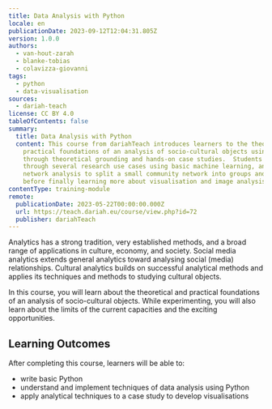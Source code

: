 ```yaml
---
title: Data Analysis with Python
locale: en
publicationDate: 2023-09-12T12:04:31.805Z
version: 1.0.0
authors:
  - van-hout-zarah
  - blanke-tobias
  - colavizza-giovanni
tags:
  - python
  - data-visualisation
sources:
  - dariah-teach
license: CC BY 4.0
tableOfContents: false
summary:
  title: Data Analysis with Python
  content: This course from dariahTeach introduces learners to the theoretical and
    practical foundations of an analysis of socio-cultural objects using Python
    through theoretical grounding and hands-on case studies.  Students will work
    through several research use cases using basic machine learning, and employ
    network analysis to split a small community network into groups and clusters
    before finally learning more about visualisation and image analysis.
contentType: training-module
remote:
  publicationDate: 2023-05-22T00:00:00.000Z
  url: https://teach.dariah.eu/course/view.php?id=72
  publisher: dariahTeach
---
```

Analytics has a strong tradition, very established methods, and a broad range of applications in culture, economy, and society. Social media analytics extends general analytics toward analysing social (media) relationships. Cultural analytics builds on successful analytical methods and applies its techniques and methods to studying cultural objects.

In this course, you will learn about the theoretical and practical foundations of an analysis of socio-cultural objects. While experimenting, you will also learn about the limits of the current capacities and the exciting opportunities.

## L﻿earning Outcomes

A﻿fter completing this course, learners will be able to:

* w﻿rite basic Python
* u﻿nderstand and implement techniques of data analysis using Python
* a﻿pply analytical techniques to a case study to develop visualisations

